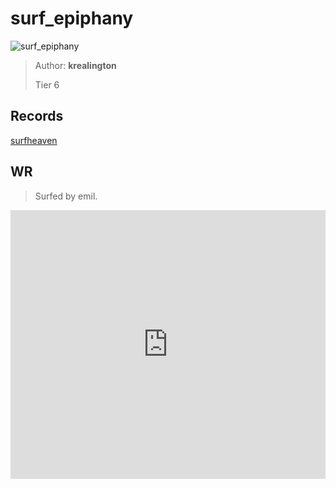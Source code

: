 
# surf_epiphany

![surf_epiphany](https://raw.githubusercontent.com/Sayt123/SurfMapPics/Maps-and-bonuses/csgo/surf_epiphany.jpg)

> Author: **krealington**
>
> Tier 6

## Records

[surfheaven](https://surfheaven.eu/map/surf_epiphany)

## WR

> Surfed by emil.

<iframe
width="100%"
height="430"
src="https://www.youtube.com/embed/_velry3dG0c"
frameborder="0"
allow="accelerometer; autoplay; clipboard-write; encrypted-media; gyroscope; picture-in-picture"
allowFullScreen
/>

```md

[Surf Timer] - lime finished in 01:52:99 (WR -00:00:57). Improving by 00:00:66
[Surf Timer] - lime beat the map record! Rank: 1/91

Previous WR holder: Caff


```
                